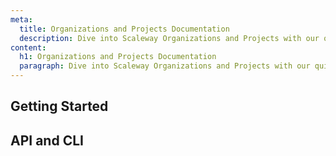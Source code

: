 ```yaml
---
meta:
  title: Organizations and Projects Documentation
  description: Dive into Scaleway Organizations and Projects with our quickstart guides, how-tos, tutorials and more.
content:
  h1: Organizations and Projects Documentation
  paragraph: Dive into Scaleway Organizations and Projects with our quickstart guides, how-tos, tutorials and more.
---
```


<ProductHeader
   productName="Organizations and Projects"
   description="Organizations and Projects help you organize your resources and "
   url="/identity-and-access-management/iam/quickstart/"
   label="Organizations and Projects Quickstart"
/>

## Getting Started

<Grid>
    <SummaryCard
        title="Quickstart"
        icon="rocket"
        description="Learn how to manage your Organizations and Projects in a few steps."
        label="View Quickstart"
        url="/identity-and-access-management/organizations-and-projects/quickstart/"
    />
    <SummaryCard
        title="Concepts"
        icon="info"
        description="Core concepts that give you a better understanding of Organizations and Projects."
        label="View Concepts"
        url="/identity-and-access-management/organizations-and-projects/concepts/"
    />
    <SummaryCard
        title="How-Tos"
        icon="help-circle-outline"
        description="Learn how to use Organizations and Projects via the Scaleway console."
        label="View How-Tos"
        url="/identity-and-access-management/organizations-and-projects/how-to/"
    />
    <SummaryCard
        title="Additional Content"
        icon="book-open-outline"
        description="Check out in-depth information about Organizations and Projects."
        label="View Additional Content"
        url="/identity-and-access-management/organizations-and-projects/additional-content/"
    />
</Grid>


## API and CLI

<Grid>
    <DefaultCard
        title="Managing projects using Scaleway APIs"
        url="/identity-and-access-management/iam/api-cli/managing-projects/"
        label="Read more"
    />
</Grid>

<ClickableBanner
    productLogo="cli"
    title="Project API"
    description="Manage access to your resources and Projects using the Scaleway API."
    url="https://www.scaleway.com/en/developers/api/account/project-api/#path-projects-list-all-projects-of-an-organization"
    label="Go to Projects API"
/>
